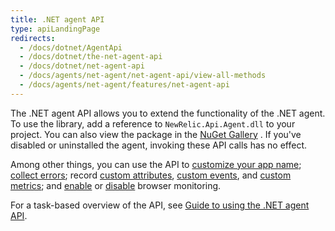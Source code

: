 ```yaml
---
title: .NET agent API
type: apiLandingPage
redirects:
  - /docs/dotnet/AgentApi
  - /docs/dotnet/the-net-agent-api
  - /docs/dotnet/net-agent-api
  - /docs/agents/net-agent/net-agent-api/view-all-methods
  - /docs/agents/net-agent/features/net-agent-api
---
```


The .NET agent API allows you to extend the functionality of the .NET agent. To use the library, add a reference to `NewRelic.Api.Agent.dll` to your project. You can also view the package in the [NuGet Gallery](https://www.nuget.org/packages/NewRelic.Agent.Api/ 'Link opens in a new window.') . If you've disabled or uninstalled the agent, invoking these API calls has no effect.

Among other things, you can use the API to [customize your app name](/docs/agents/net-agent/net-agent-api/setapplicationname-net-agent); [collect errors](/docs/agents/net-agent/net-agent-api/noticeerror-net-agent); record [custom attributes](/docs/agents/net-agent/net-agent-api/addcustomparameter-net-agent), [custom events](/docs/agents/net-agent/net-agent-api/recordcustomevent-net-agent), and [custom metrics](/docs/agents/net-agent/net-agent-api/recordmetric-net-agent); and [enable](/docs/agents/net-agent/net-agent-api/getbrowsertimingheader-net-agent) or [disable](/docs/agents/net-agent/net-agent-api/disablebrowsermonitoring-net-agent) browser monitoring.

For a task-based overview of the API, see [Guide to using the .NET agent API](/docs/agents/net-agent/api-guides/guide-using-net-agent-api).

